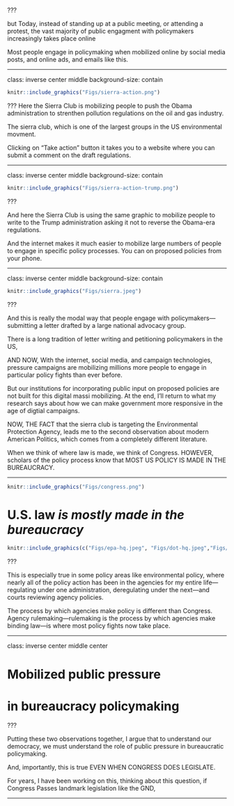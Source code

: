 <!--
An example dashboard is available here: <https://judgelord.github.io/correspondence/FERC/DOE_FERC-letter-coding.html

<!--
```r
include_graphics(here("figs", "check-company.png"))
```


```r
include_graphics(here("figs", "check-backslashes.png"))
```

# References 

```r
knitr::write_bib(c('knitr','rmarkdown','posterdown','pagedown'), 'packages.bib')
```



<!--
TODO 
Bloomington

The textrank algorithm creates a bipartite network of sentence pairs that share words and then applies Google Pagerank on the sentence network to rank sentences [@textrank]. This is the summary method I use, in part because many federal agencies used the textrank algorithm to summarize public comments. This means that the sentences chosen by textrank may be especially likely to be seen and quoted by agency officials responding to comments.  

Topic models also provide helpful summary information. Frequent and exclusive words associated with the topic(s) occurring in the highest proportions in the document may be helpful summary information. 

Similarly, the results of supervised machine classification can also simplify human coding [@Sebok2021]. For example, @Chou2019 use k-means clustering to classify sentences in audit reports and select sentences close to cluster centroids as summaries for human auditors. Humans with basic domain knowledge are well-suited to check and correct the results of machine coding. Human coders might dig deeper into cases where the machine coding looks off (given other available metadata, like associated entities, summaries, or topics). As humans do such a task, they likely learn how the classifier(s) tend to error. Future human and computational attention can then be paid to those cases. 


Nothing is language-dependent. Whereas statistical models of word frequencies require language-dependent preprocessing for dimension reduction [@Lucas2015], regex tables and text reuse are not.


# Classification 
"The tasks of estimating category percentages (quantification) or classifying individual documents (classification) both begin by analyzing a small subset of documents with (usually hand-coded) category labels." [@Jerzak2019]

The brand of linguistics that focuses on the combinations of words we use emphasises the recurring nature of phrases. 
"utterances are formed by repetition, modification, and concatenation of previously-known phrases consisting of more than one word...we speak mostly by stitching together swatches of text that we have heard before."
[@Becker1975]

Numerical representation of text documents can have an outsized impact on the results (see Denny and Spirling, 2016; Levy, Goldberg, and Dagan, 2015). 

A corpus may lack textual discrimination regarding word frequencies [@Jerzak2019], but still be classified by phrases long enough that they are highly unlikely to appear by chance. 

Another advangage of key phrases is that it cleanly allows texts to appear in multiple groups. 
--> 



<!---

class: inverse center

# The Broader Project: Public Pressure


Mobilization


(Grassroots, Astroturf, Elected officials)

↓

Getting policymakers' attention and framing policy debates

↓

Substantive policy influence

↓

Surviving judicial review

???
Hi, my name is Devin Judge-Lord; I'm a postdoc at Harvard Univ.
I am so grateful to be able to share some of my research with you.

- The paper I am presenting today is a part of a larger BOOK project EXPLORING the impact of public pressure on policymaking in the United States.

Chapters of the book cover everything from how groups mobilize people and elected officials to assessing the substantive policy influence of public pressure campaigns and then even to assessing the effects of public pressure on judicial review---whether courts uphold or strike down policies. 

---

class: inverse center

# The Broader Project: Public Pressure


Mobilization (Ch. 1-4)


(Grassroots, Astroturf, Elected officials)

↓

Getting policymakers' attention and framing policy debates (Ch. 5-6)

↓

Substantive policy influence (Ch. 7)

↓

Surviving judicial review (Ch. 8)

???
Hi, my name is Devin Judge-Lord; I'm a postdoc at Harvard Univ.
I am so grateful to be able to share some of my research with you.

- The paper I am presenting today is a part of a larger BOOK project EXPLORING the impact of public pressure on policymaking in the United States.

Chapters of the book cover everything from how groups mobilize people and elected officials, to assessing the substantive policy influence of public pressure campaigns, and then even to assessing the effects of public pressure on judicial review---whether courts uphold or strike down policies. 

---


class: inverse center

# The Broader Project: Public Pressure


Mobilization


(Grassroots, Astroturf, Elected officials)

<mark>↓

<mark>Getting policymakers' attention and framing policy debates</mark>

↓

Substantive policy influence

↓

Surviving judicial review


???

It is a middle step in the causal chain from mobilization to substantive policy influence.

Specifically, I'm going assess the aggregate effects of many linked campaigns on the discourse and issue frames in the policy process---that is, how a movement affects policymaking across institutions and over time.


???

Given  that slide, you are pro

Mobilizing in bureaucratic policymaking 

- unelected bureaucrats should not care 

--->


<!--
But before I talk about environmental justice and climate change activism, I first want to start with two broader observations about our American politics and democracy that motivate my work

---

class: inverse center middle

# Public participation

???

The first is about the nature of public participation. And I'm focusing here no participation beyond elections, but participation in particular policy debates. 

When we think about voice in government decision, the image that comes to mind might be something like this Norman Rockwell painting 

---

class: inverse center middle
background-image: URL(Figs/freedom-of-speech.jpg)
background-size: contain

???

Here a man stands up and voices his opinion at a public meeting. From is dress, we are told that he is working class, not elite, and yet he is heard. 

But a fundamental observation from the literature on public participation, going back to Verba and Nie and the vast literature on social movements, is that most people particpate when they are mobilized by public pressure campaigns run by organized groups.

To be acurate today. Rockwell would need to paint this man and his allies in matching t-shirts reading from the script provided by the mobilizing organization. 

---

class: inverse center middle


# Public participation 
# *is mobilized by groups*

???

So that is the first observation, that participation is mobilized by groups. 

---


background-image: url(Figs/EPA-protest-nurses.jpg)
background-size: cover

---

background-image: url(Figs/EPA_protest_kills_jobs.jpg)
background-size: cover

<!--

---

background-image: url(Figs/climatemarchDC.jpg)
background-size: cover

---

background-image: url(Figs/climatemarchDCej.jpg)
background-size: cover

-->

???

but Today, instead of standing up at a public meeting, or attending a protest, the vast majority of public engagment with policymakers increasingly takes place online

Most people engage in policymaking when mobilized online by social media posts, and online ads, and emails like this.

---

class: inverse center middle
background-size: contain


```r
knitr::include_graphics("Figs/sierra-action.png")
```


???
Here the Sierra Club is mobilizing people to push the Obama administration to strenthen pollution regulations on the oil and gas industry.


The sierra club, which is one of the largest groups in the US environmental movment. 

Clicking on "Take action" button it takes you to a website where you can submit a comment on the draft regulations. 

---

class: inverse center middle
background-size: contain


```r
knitr::include_graphics("Figs/sierra-action-trump.png")
```

???

And here the Sierra Club is using the same graphic to mobilize people to write to the Trump administration asking it not to reverse the Obama-era regulations. 


And the internet makes it much easier to mobilize large numbers of people to engage in specific policy processes. You can on proposed policies from your phone.

---

class: inverse center middle
background-size: contain


```r
knitr::include_graphics("Figs/sierra.jpeg")
```

???

And this is really the modal way that people engage with policymakers---submitting a letter drafted by a large national advocacy group.

There is a long tradition of letter writing and petitioning policymakers in the US,

AND NOW, With the internet, social media, and campaign technologies, pressure campaigns are mobilizing millions more people to engage in particular policy fights than ever before. 

But our institutions for incorporating public input on proposed policies are not built for this digital massi mobilizing. At the end, I'll return to what my research says about how we can make government more responsive in the age of digtial campaigns. 



NOW,  THE FACT that the sierra club is targeting the Environmental Protection Agency, leads me to the second observation about modern American Politics, which comes from a completely different literature.

When we think of where law is made, we think of Congress. 
HOWEVER, scholars of the policy process know that MOST US POLICY IS MADE IN THE BUREAUCRACY. 

---

```r
knitr::include_graphics("Figs/congress.png")
```


# U.S. law  *is mostly made in the bureaucracy*


```r
knitr::include_graphics(c("Figs/epa-hq.jpeg", "Figs/dot-hq.jpeg","Figs/usda-hq.jpeg", "Figs/fcc-hq.jpeg"))
```

???

This is especially true in some policy areas like  environmental policy, where nearly all of the policy action has been in the agencies for my entire life---regulating under one administration, deregulating under the next---and courts reviewing agency policies. 

The process by which agencies make policy is different than Congress.
Agency rulemaking---rulemaking is the process by which agencies make binding law---is where most policy fights now take place.

---


class: inverse center middle center


# Mobilized public pressure 
# in bureaucracy policymaking


???

Putting these two observations together, I argue that to understand our democracy, we must understand the role of public pressure in bureaucratic policymaking. 

And, importantly, this is true EVEN WHEN CONGRESS DOES LEGISLATE.

For years, I have been working on this, thinking about this question, if Congress Passes landmark legislation like the GND, 

---




<!--

## Hand-coded coalitions and key demands

---

## Iteratively adding texts to groups with text reuse

---

## Selecting Texts of High-inferential Value {#select}

---

## Inferring Lobbying Success From the Success of Others in a Coalition {#success}

### Coding commenter demands

<!--

## Coding policy positions {#spatial}


```r
include_graphics(here("figs", "spatial-coding-1.png"))
```





---

### Comments from Legislators Correlate with Public Pressure

---

### The Dependent Variable: Lobbying Success

---

--->
